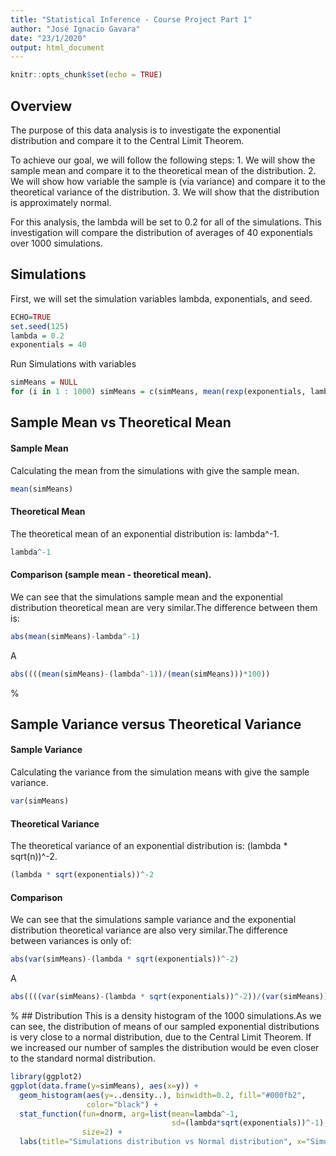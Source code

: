 ```yaml
---
title: "Statistical Inference - Course Project Part 1"
author: "José Ignacio Gavara"
date: "23/1/2020"
output: html_document
---
```


```r
knitr::opts_chunk$set(echo = TRUE)
```
## Overview
The purpose of this data analysis is to investigate the exponential distribution
and compare it to the Central Limit Theorem. 

To achieve our goal, we will follow the following steps:
1. We will show the sample mean and compare it to the theoretical mean of the distribution.
2. We will show how variable the sample is (via variance) and compare it to the theoretical variance of the distribution.
3. We will show that the distribution is approximately normal.

For this analysis, the lambda will 
be set to 0.2 for all of the simulations. This investigation will compare the 
distribution of averages of 40 exponentials over 1000 simulations.


## Simulations
First, we will set the simulation variables lambda, exponentials, and seed.
```r
ECHO=TRUE
set.seed(125)
lambda = 0.2
exponentials = 40
```

Run Simulations with variables
```r
simMeans = NULL
for (i in 1 : 1000) simMeans = c(simMeans, mean(rexp(exponentials, lambda)))
```


## Sample Mean vs Theoretical Mean
#### Sample Mean
Calculating the mean from the simulations with give the sample mean.
```r
mean(simMeans)
```

#### Theoretical Mean
The theoretical mean of an exponential distribution is:
lambda^-1.
```r
lambda^-1
```

#### Comparison (sample mean - theoretical mean).
We can see that the simulations sample mean and the 
exponential distribution theoretical mean are very similar.The difference between them is:
```r
abs(mean(simMeans)-lambda^-1)
```
A 
```r
abs((((mean(simMeans)-(lambda^-1))/(mean(simMeans)))*100))
```
%

## Sample Variance versus Theoretical Variance
#### Sample Variance
Calculating the variance from the simulation means with give the sample
variance.
```r
var(simMeans)
```

#### Theoretical Variance
The theoretical variance of an exponential distribution is: 
(lambda * sqrt(n))^-2.
```r
(lambda * sqrt(exponentials))^-2
```

#### Comparison
We can see that the simulations sample variance and 
the exponential distribution theoretical variance are also very similar.The difference between variances is only of:
```r
abs(var(simMeans)-(lambda * sqrt(exponentials))^-2)
```
A 
```r
abs((((var(simMeans)-(lambda * sqrt(exponentials))^-2))/(var(simMeans)))*100)
```
%
## Distribution
This is a density histogram of the 1000 simulations.As we can see, the distribution of means of our sampled exponential distributions is very close to a normal distribution, due to the Central Limit Theorem. If we increased our number of samples the distribution would be even closer to the standard normal distribution.
```r
library(ggplot2)
ggplot(data.frame(y=simMeans), aes(x=y)) + 
  geom_histogram(aes(y=..density..), binwidth=0.2, fill="#000fb2", 
                 color="black") +
  stat_function(fun=dnorm, arg=list(mean=lambda^-1, 
                                    sd=(lambda*sqrt(exponentials))^-1), 
                size=2) +
  labs(title="Simulations distribution vs Normal distribution", x="Simulation Mean")
```